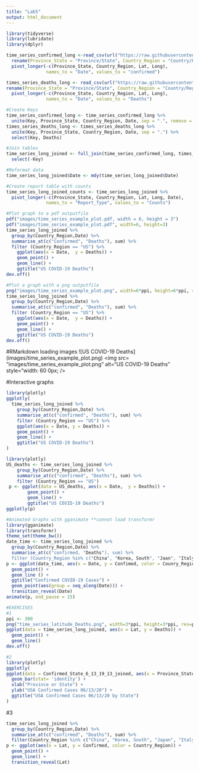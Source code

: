 ```yaml
---
title: "Lab5"
output: html_document
---
```

```r
library(tidyverse)
library(lubridate)
library(dplyr)
```

```r
time_series_confirmed_long <-read_csv(url("https://raw.githubusercontent.com/CSSEGISandData/COVID-19/master/csse_covid_19_data/csse_covid_19_time_series/time_series_covid19_confirmed_global.csv")) %>%
  rename(Province_State = "Province/State", Country_Region = "Country/Region") %>%
  pivot_longer(-c(Province_State, Country_Region, Lat, Long),
               names_to = "Date", values_to = "confirmed")
```
```r
times_series_deaths_long <- read_csv(url("https://raw.githubusercontent.com/CSSEGISandData/COVID-19/master/csse_covid_19_data/csse_covid_19_time_series/time_series_covid19_deaths_global.csv")) %>%
rename(Province_State = "Province/State", Country_Region = "Country/Region") %>%
  pivot_longer(-c(Province_State, Country_Region, Lat, Long),
               names_to = "Date", values_to = "Deaths")
```
```r
#Create Keys
time_series_confirmed_long <- time_series_confirmed_long %>%
  unite(Key, Province_State, Country_Region, Date, sep = ".", remove = FALSE)
times_series_deaths_long <- times_series_deaths_long %>%
  unite(Key, Province_State, Country_Region, Date, sep = ".") %>%
  select(Key, Deaths)
```
```r
#Join tables
time_series_long_joined <- full_join(time_series_confirmed_long, times_series_deaths_long, by = c("Key")) %>%
  select(-Key)
```
```r
#Reformat data
time_series_long_joined$Date <- mdy(time_series_long_joined$Date)
```
```r
#Create report table with counts
time_series_long_joined_counts <- time_series_long_joined %>%
  pivot_longer(-c(Province_State, Country_Region, Lat, Long, Date), 
               names_to = "Report_Type", values_to = "Counts")
```
```r
#Plot graph to a pdf outputfile
pdf("images/time_series_example_plot.pdf, width = 6, height = 3")
pdf("images/time_series_example_plot.pdf", width=6, height=3)
time_series_long_joined %>% 
  group_by(Country_Region,Date) %>% 
  summarise_at(c("Confirmed", "Deaths"), sum) %>% 
  filter (Country_Region == "US") %>% 
    ggplot(aes(x = Date,  y = Deaths)) + 
    geom_point() +
    geom_line() +
    ggtitle("US COVID-19 Deaths")
dev.off()
```
```r
#Plot a graph with a png outputfile 
png("images/time_series_example_plot.png", width=6*ppi, height=6*ppi, res=ppi)
time_series_long_joined %>% 
  group_by(Country_Region,Date) %>% 
  summarise_at(c("confirmed", "Deaths"), sum) %>% 
  filter (Country_Region == "US") %>% 
    ggplot(aes(x = Date,  y = Deaths)) + 
    geom_point() +
    geom_line() +
    ggtitle("US COVID-19 Deaths")
dev.off()
```
#RMarkdown loading images 
![US COVID-19 Deaths] (images/time_series_example_plot.png)
<img src= "images/time_series_example_plot.png" alt="US COVID-19 Deaths" style="width: 60 0px; />

#Interactive graphs 
```r
library(plotly)
ggplotly(
  time_series_long_joined %>%
    group_by(Country_Region,Date) %>%
    summarise_at(c("confirmed", "Deaths"), sum) %>%
    filter (Country_Region == "US") %>%
    ggplot(aes(x = Date, y = Deaths)) +
    geom_point() +
    geom_line() +
    ggtitle("US COVID-19 Deaths")
)
```
```r
library(plotly)
US_deaths <- time_series_long_joined %>% 
    group_by(Country_Region,Date) %>% 
    summarise_at(c("confirmed", "Deaths"), sum) %>% 
    filter (Country_Region == "US")
 p <- ggplot(data = US_deaths, aes(x = Date,  y = Deaths)) + 
        geom_point() +
        geom_line() +
        ggtitle("US COVID-19 Deaths")
ggplotly(p)
```
```r
#Animated Graphs with gganimate **cannot load transformr
library(gganimate)
library(transformr)
theme_set(theme_bw())
date_time <- time_series_long_joined %>%
  group_by(Country_Region,Date) %>%
  summarise_at(c("confirmed, "Deaths"), sum) %>%
  filter (Country_Region %in% c("China", "Korea, South", "Jaan", "Italy", "US""))
p <- ggplot(data_time, aes(x = Date, y = Confimed, color = Counry_Region)) +
  geom_point() +
  geom_line () +
  ggtitle("Confirmed COVID-19 Cases") +
  geom_point(aes(group = seq_along(Date))) + 
  transition_reveal(Date)
animate(p, end_pause = 15)
```
```r
#EXERCISES
#1
ppi <- 300
png("time_series_latitude_Deaths.png", width=3*ppi, height=3*ppi, res=ppi)
ggplot(data = time_series_long_joined, aes(x = Lat, y = Deaths)) + 
  geom_point() + 
  geom_line() 
dev.off()
```
```r
#2
library(plotly)
ggplotly(
ggplot(data = Confirmed_State_6_13_19_13_joined, aes(x = Province_State, y = Confirmed_6_13_2020)) + 
  geom_bar(stat= 'identity') + 
  xlab("Province or State") + 
  ylab("USA Confirmed Cases 06/13/20") + 
  ggtitle("USA Confirmed Cases 06/13/20 by State")
)
```
#3
```r
time_series_long_joined %>%
  group_by(Country_Region,Date) %>%
  summarise_at(c("confirmed", "Deaths"), sum) %>%
  filter(Country_Region %in% c("China", "Korea, South", "Japan", "Italy", "US")) %>%
p <- ggplot(aes(x = Lat, y = Confirmed, color = Country_Region)) + 
  geom_point() + 
  geom_line() +
  transition_reveal(Lat)
```













